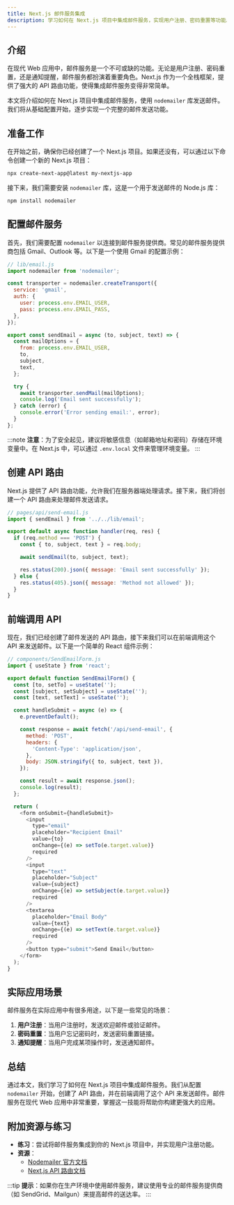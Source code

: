 ```yaml
---
title: Next.js 邮件服务集成
description: 学习如何在 Next.js 项目中集成邮件服务，实现用户注册、密码重置等功能。本文将从基础概念到实际应用逐步讲解，适合初学者。
---
```


## 介绍

在现代 Web 应用中，邮件服务是一个不可或缺的功能。无论是用户注册、密码重置，还是通知提醒，邮件服务都扮演着重要角色。Next.js 作为一个全栈框架，提供了强大的 API 路由功能，使得集成邮件服务变得非常简单。

本文将介绍如何在 Next.js 项目中集成邮件服务，使用 `nodemailer` 库发送邮件。我们将从基础配置开始，逐步实现一个完整的邮件发送功能。

## 准备工作

在开始之前，确保你已经创建了一个 Next.js 项目。如果还没有，可以通过以下命令创建一个新的 Next.js 项目：

```bash
npx create-next-app@latest my-nextjs-app
```

接下来，我们需要安装 `nodemailer` 库，这是一个用于发送邮件的 Node.js 库：

```bash
npm install nodemailer
```

## 配置邮件服务

首先，我们需要配置 `nodemailer` 以连接到邮件服务提供商。常见的邮件服务提供商包括 Gmail、Outlook 等。以下是一个使用 Gmail 的配置示例：

```javascript
// lib/email.js
import nodemailer from 'nodemailer';

const transporter = nodemailer.createTransport({
  service: 'gmail',
  auth: {
    user: process.env.EMAIL_USER,
    pass: process.env.EMAIL_PASS,
  },
});

export const sendEmail = async (to, subject, text) => {
  const mailOptions = {
    from: process.env.EMAIL_USER,
    to,
    subject,
    text,
  };

  try {
    await transporter.sendMail(mailOptions);
    console.log('Email sent successfully');
  } catch (error) {
    console.error('Error sending email:', error);
  }
};
```

:::note
**注意**：为了安全起见，建议将敏感信息（如邮箱地址和密码）存储在环境变量中。在 Next.js 中，可以通过 `.env.local` 文件来管理环境变量。
:::

## 创建 API 路由

Next.js 提供了 API 路由功能，允许我们在服务器端处理请求。接下来，我们将创建一个 API 路由来处理邮件发送请求。

```javascript
// pages/api/send-email.js
import { sendEmail } from '../../lib/email';

export default async function handler(req, res) {
  if (req.method === 'POST') {
    const { to, subject, text } = req.body;

    await sendEmail(to, subject, text);

    res.status(200).json({ message: 'Email sent successfully' });
  } else {
    res.status(405).json({ message: 'Method not allowed' });
  }
}
```

## 前端调用 API

现在，我们已经创建了邮件发送的 API 路由，接下来我们可以在前端调用这个 API 来发送邮件。以下是一个简单的 React 组件示例：

```javascript
// components/SendEmailForm.js
import { useState } from 'react';

export default function SendEmailForm() {
  const [to, setTo] = useState('');
  const [subject, setSubject] = useState('');
  const [text, setText] = useState('');

  const handleSubmit = async (e) => {
    e.preventDefault();

    const response = await fetch('/api/send-email', {
      method: 'POST',
      headers: {
        'Content-Type': 'application/json',
      },
      body: JSON.stringify({ to, subject, text }),
    });

    const result = await response.json();
    console.log(result);
  };

  return (
    <form onSubmit={handleSubmit}>
      <input
        type="email"
        placeholder="Recipient Email"
        value={to}
        onChange={(e) => setTo(e.target.value)}
        required
      />
      <input
        type="text"
        placeholder="Subject"
        value={subject}
        onChange={(e) => setSubject(e.target.value)}
        required
      />
      <textarea
        placeholder="Email Body"
        value={text}
        onChange={(e) => setText(e.target.value)}
        required
      />
      <button type="submit">Send Email</button>
    </form>
  );
}
```

## 实际应用场景

邮件服务在实际应用中有很多用途，以下是一些常见的场景：

1. **用户注册**：当用户注册时，发送欢迎邮件或验证邮件。
2. **密码重置**：当用户忘记密码时，发送密码重置链接。
3. **通知提醒**：当用户完成某项操作时，发送通知邮件。

## 总结

通过本文，我们学习了如何在 Next.js 项目中集成邮件服务。我们从配置 `nodemailer` 开始，创建了 API 路由，并在前端调用了这个 API 来发送邮件。邮件服务在现代 Web 应用中非常重要，掌握这一技能将帮助你构建更强大的应用。

## 附加资源与练习

- **练习**：尝试将邮件服务集成到你的 Next.js 项目中，并实现用户注册功能。
- **资源**：
  - [Nodemailer 官方文档](https://nodemailer.com/about/)
  - [Next.js API 路由文档](https://nextjs.org/docs/api-routes/introduction)

:::tip
**提示**：如果你在生产环境中使用邮件服务，建议使用专业的邮件服务提供商（如 SendGrid、Mailgun）来提高邮件的送达率。
:::